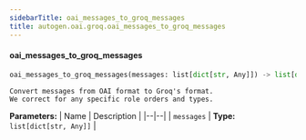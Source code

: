 ```yaml
---
sidebarTitle: oai_messages_to_groq_messages
title: autogen.oai.groq.oai_messages_to_groq_messages
---
```


<code class="doc-symbol doc-symbol-heading doc-symbol-function"></code>
#### oai_messages_to_groq_messages

```python
oai_messages_to_groq_messages(messages: list[dict[str, Any]]) -> list[dict[str, typing.Any]]
```

    Convert messages from OAI format to Groq's format.
    We correct for any specific role orders and types.

<b>Parameters:</b>
| Name | Description |
|--|--|
| `messages` | **Type:** `list[dict[str, Any]]` |

<br />